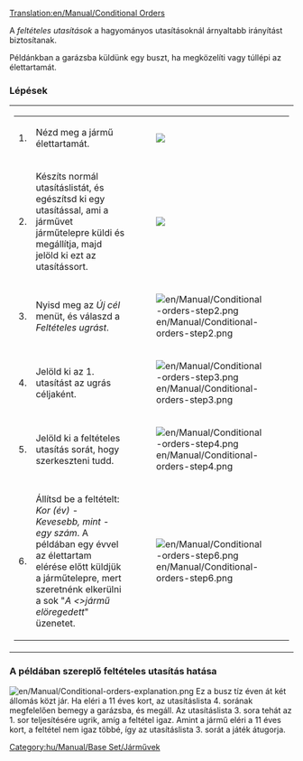 [[Translation:en/Manual/Conditional Orders]]
{{hu/Manual/Oktatás}}{{hu/Tartalomjegyzék}}

A ''feltételes utasítások'' a hagyományos utasításoknál árnyaltabb irányítást biztosítanak. 

Példánkban a garázsba küldünk egy buszt, ha megközelíti vagy túllépi az élettartamát.


===Lépések===
{| {{en/Wikitable}}
|
{|style="border-style: none;"
|-
|valign="top"|1.
|valign="top"|Nézd meg a jármű élettartamát.
|[[File:en/Manual/Conditional-orders-step5.png|center|]]
|-
|valign="top"|2.
|valign="top"|Készíts normál utasításlistát, és egészítsd ki egy utasítással, ami a járművet járműtelepre küldi és megállítja, majd jelöld ki ezt az utasítássort.
|[[File:en/Manual/Conditional-orders-step1.png|center|]]
|-
|valign="top"|3.
|valign="top"|Nyisd meg az ''Új cél'' menüt, és válaszd a ''Feltételes ugrást''.
|[[File:en/Manual/Conditional-orders-step2.png|center]]
|-
|valign="top"|4.
|valign="top"|Jelöld ki az 1. utasítást az ugrás céljaként.
|[[File:en/Manual/Conditional-orders-step3.png|center]]
|-
|valign="top"|5.
|valign="top"|Jelöld ki a feltételes utasítás sorát, hogy szerkeszteni tudd.
|[[File:en/Manual/Conditional-orders-step4.png|center]]
|-
|valign="top"|6.
|valign="top"|Állítsd be a feltételt: ''Kor (év)'' - ''Kevesebb, mint'' - ''egy szám''. A példában egy évvel az élettartam elérése előtt küldjük a járműtelepre, mert szeretnénk elkerülni a sok "''A <>jármű elöregedett''" üzenetet.
|[[File:en/Manual/Conditional-orders-step6.png|center]]
|}
|}

===A példában szereplő feltételes utasítás hatása===
[[File:en/Manual/Conditional-orders-explanation.png|left]]
Ez a busz tíz éven át két állomás közt jár. Ha eléri a 11 éves kort, az utasításlista 4. sorának megfelelően bemegy a garázsba, és megáll. 
Az utasításlista 3. sora tehát az 1. sor teljesítésére ugrik, amíg a feltétel igaz. Amint a jármű eléri a 11 éves kort, a feltétel nem igaz többé, így az utasításlista 3. sorát a játék átugorja.

[[Category:hu/Manual/Base Set/Járművek]]